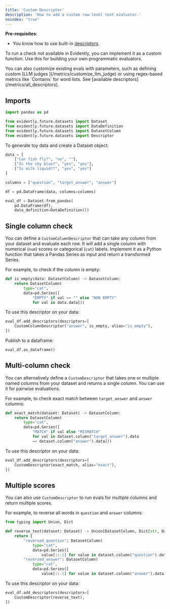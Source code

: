 ```yaml
---
title: 'Custom Descriptor'
description: 'How to add a custom row-level text evaluator.'
noindex: "true"
---
```


**Pre-requisites**:

* You know how to use built-in [descriptors](/docs/library/descriptors).

To run a check not available in Evidently, you can implement it as a custom function. Use this for building your own programmatic evaluators.

<Tip>
  You can also customize existing evals with parameters, such as defining custom [LLM judges ](/metrics/customize_llm_judge) or using regex-based metrics like `Contains` for word lists. See [available descriptors](/metrics/all_descriptors).&#x20;
</Tip>

## Imports

```python
import pandas as pd

from evidently.future.datasets import Dataset
from evidently.future.datasets import DataDefinition
from evidently.future.datasets import DatasetColumn
from evidently.future.datasets import Descriptor
```

<Accordion title="Toy data to run the example" defaultOpen={false}>
  To generate toy data and create a Dataset object:

  ```python
  data = [
      ["Can fish fly?", "no", ""],
      ["Is the sky blue?", "yes", "yes"],
      ["Is milk liquid??", "yes", "yes"]
  ]

  columns = ["question", "target_answer", "answer"]

  df = pd.DataFrame(data, columns=columns)

  eval_df = Dataset.from_pandas(
      pd.DataFrame(df),
      data_definition=DataDefinition())
  ```
</Accordion>

## Single column check

You can define a `CustomColumnDescriptor` that can take any column from your dataset and evaluate each row. It will add a single column with numerical (`num`) scores or categorical (`cat`) labels. Implement it as a Python function that takes a Pandas Series as input and return a transformed Series.

For example, to check if the column is empty:

```python
def is_empty(data: DatasetColumn) -> DatasetColumn:
    return DatasetColumn(
        type="cat",
        data=pd.Series([
            "EMPTY" if val == "" else "NON EMPTY"
            for val in data.data]))
```

To use this descriptor on your data:

```python
eval_df.add_descriptors(descriptors=[
    CustomColumnDescriptor("answer", is_empty, alias="is_empty"),
])
```

Publish to a dataframe:

```python
eval_df.as_dataframe()
```

## Multi-column check

You can alternatively define a `CustomDescriptor` that takes one or multiple named columns from your dataset and returns a single column. You can use it for pairwise evaluations.

For example, to check exact match between `target_answer` and `answer` columns:

```python
def exact_match(dataset: Dataset) -> DatasetColumn:
    return DatasetColumn(
        type="cat",
        data=pd.Series([
            "MATCH" if val else "MISMATCH"
            for val in dataset.column("target_answer").data
            == dataset.column("answer").data]))
```

To use this descriptor on your data:

```python
eval_df.add_descriptors(descriptors=[
    CustomDescriptor(exact_match, alias="exact"),
])
```

## Multiple scores

You can also use `CustomDescriptor` to run evals for multiple columns and return multiple scores.

For example, to reverse all words in `question` and `answer` columns:

```python
from typing import Union, Dict

def reverse_text(dataset: Dataset) -> Union[DatasetColumn, Dict[str, DatasetColumn]]:
    return {
        "reversed_question": DatasetColumn(
            type="cat",
            data=pd.Series([
                value[::-1] for value in dataset.column("question").data])),
        "reversed_answer": DatasetColumn(
            type="cat",
            data=pd.Series([
                value[::-1] for value in dataset.column("answer").data]))}
```

To use this descriptor on your data:

```python
eval_df.add_descriptors(descriptors=[
    CustomDescriptor(reverse_text),
])
```